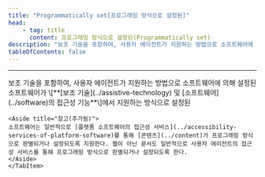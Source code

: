 ```yaml
---
title: "Programmatically set[프로그래밍 방식으로 설정된]"
head:
    - tag: title
      content: 프로그래밍 방식으로 설정된(Programmatically set)
description: "보조 기술을 포함하여, 사용자 에이전트가 지원하는 방법으로 소프트웨어에 의해 설정된"
tableOfContents: false
---
```


<Badge text="WCAG2" variant="note" size="large" /> <Badge text="WCAG2ICT" variant="tip" size="large" />
* * *
<Tabs>
  <TabItem label="WCAG2">
    보조 기술을 포함하여, 사용자 에이전트가 지원하는 방법으로 소프트웨어에 의해 설정된
	</TabItem>
  <TabItem label="WCAG2ICT">
    소프트웨어가 \[**[보조 기술](../assistive-technology) 및 [소프트웨어](../software)의 접근성 기능**\]에서 지원하는 방식으로 설정된

    <Aside title="참고(추가됨)">
    소프트웨어는 일반적으로 [플랫폼 소프트웨어의 접근성 서비스](../accessibility-services-of-platform-software)를 통해 [콘텐츠](../content)가 프로그래밍 방식으로 판별되거나 설정되도록 지원한다. 웹이 아닌 문서도 일반적으로 사용자 에이전트의 접근성 서비스를 통해 프로그래밍 방식으로 판별되거나 설정되도록 한다.
    </Aside>
	</TabItem>
</Tabs>
